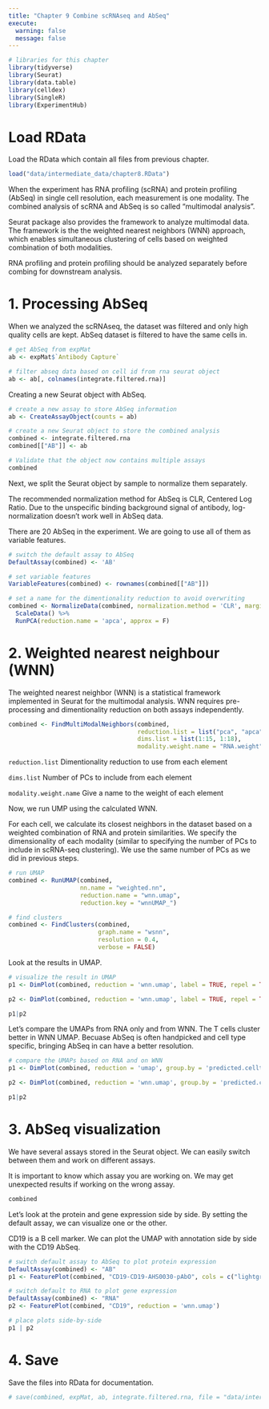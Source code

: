 ```yaml
---
title: "Chapter 9 Combine scRNAseq and AbSeq"
execute:
  warning: false
  message: false
---
```


```r
# libraries for this chapter
library(tidyverse)
library(Seurat)
library(data.table)
library(celldex)
library(SingleR)
library(ExperimentHub)
```

# Load RData

Load the RData which contain all files from previous chapter.

```r
load("data/intermediate_data/chapter8.RData")
```

When the experiment has RNA profiling (scRNA) and protein profiling (AbSeq) in single cell resolution, each measurement is one modality. The combined analysis of scRNA and AbSeq is so called "multimodal analysis".

Seurat package also provides the framework to analyze multimodal data. The framework is the the weighted nearest neighbors (WNN) approach, which enables simultaneous clustering of cells based on weighted combination of both modalities.

::: callout-note
RNA profiling and protein profiling should be analyzed separately before combing for downstream analysis.
:::

# 1. Processing AbSeq

When we analyzed the scRNAseq, the dataset was filtered and only high quality cells are kept. AbSeq dataset is filtered to have the same cells in.

```r
# get AbSeq from expMat
ab <- expMat$`Antibody Capture`

# filter abseq data based on cell id from rna seurat object
ab <- ab[, colnames(integrate.filtered.rna)]
```

Creating a new Seurat object with AbSeq.

```r
# create a new assay to store AbSeq information
ab <- CreateAssayObject(counts = ab)

# create a new Seurat object to store the combined analysis
combined <- integrate.filtered.rna
combined[["AB"]] <- ab

# Validate that the object now contains multiple assays
combined
```

Next, we split the Seurat object by sample to normalize them separately.

The recommended normalization method for AbSeq is CLR, Centered Log Ratio. Due to the unspecific binding background signal of antibody, log-normalization doesn't work well in AbSeq data.

There are 20 AbSeq in the experiment. We are going to use all of them as variable features.

```r
# switch the default assay to AbSeq
DefaultAssay(combined) <- 'AB'

# set variable features
VariableFeatures(combined) <- rownames(combined[["AB"]])

# set a name for the dimentionality reduction to avoid overwriting
combined <- NormalizeData(combined, normalization.method = 'CLR', margin = 2) %>% 
  ScaleData() %>% 
  RunPCA(reduction.name = 'apca', approx = F)
```

# 2. Weighted nearest neighbour (WNN)

The weighted nearest neighbor (WNN) is a statistical framework implemented in Seurat for the multimodal analysis. WNN requires pre-processing and dimentionality reduction on both assays independently.

```r
combined <- FindMultiModalNeighbors(combined, 
                                    reduction.list = list("pca", "apca"), 
                                    dims.list = list(1:15, 1:18), 
                                    modality.weight.name = "RNA.weight")
```

`reduction.list` Dimentionality reduction to use from each element

`dims.list` Number of PCs to include from each element

`modality.weight.name` Give a name to the weight of each element

Now, we run UMP using the calculated WNN.

For each cell, we calculate its closest neighbors in the dataset based on a weighted combination of RNA and protein similarities. We specify the dimensionality of each modality (similar to specifying the number of PCs to include in scRNA-seq clustering). We use the same number of PCs as we did in previous steps.

```r
# run UMAP
combined <- RunUMAP(combined, 
                    nn.name = "weighted.nn", 
                    reduction.name = "wnn.umap", 
                    reduction.key = "wnnUMAP_")

# find clusters
combined <- FindClusters(combined, 
                         graph.name = "wsnn", 
                         resolution = 0.4, 
                         verbose = FALSE)
```

Look at the results in UMAP.

```r
# visualize the result in UMAP
p1 <- DimPlot(combined, reduction = 'wnn.umap', label = TRUE, repel = TRUE, label.size = 2.5, group.by = "predicted.celltype.l1")

p2 <- DimPlot(combined, reduction = 'wnn.umap', label = TRUE, repel = TRUE, label.size = 2.5)

p1|p2
```

Let's compare the UMAPs from RNA only and from WNN. The T cells cluster better in WNN UMAP. Becuase AbSeq is often handpicked and cell type specific, bringing AbSeq in can have a better resolution.

```r
# compare the UMAPs based on RNA and on WNN
p1 <- DimPlot(combined, reduction = 'umap', group.by = 'predicted.celltype.l1', label = TRUE, repel = TRUE, label.size = 2.5) + NoLegend() + ggtitle("RNA")

p2 <- DimPlot(combined, reduction = 'wnn.umap', group.by = 'predicted.celltype.l1', label = TRUE, repel = TRUE, label.size = 2.5) + NoLegend() + ggtitle("WNN")

p1|p2
```

# 3. AbSeq visualization

We have several assays stored in the Seurat object. We can easily switch between them and work on different assays.

::: callout-note
It is important to know which assay you are working on. We may get unexpected results if working on the wrong assay.
:::

```r
combined
```

Let's look at the protein and gene expression side by side. By setting the default assay, we can visualize one or the other.

CD19 is a B cell marker. We can plot the UMAP with annotation side by side with the CD19 AbSeq.

```r
# switch default assay to AbSeq to plot protein expression
DefaultAssay(combined) <- "AB"
p1 <- FeaturePlot(combined, "CD19-CD19-AHS0030-pAbO", cols = c("lightgrey", "darkgreen"), reduction = 'wnn.umap')

# switch default to RNA to plot gene expression
DefaultAssay(combined) <- "RNA"
p2 <- FeaturePlot(combined, "CD19", reduction = 'wnn.umap')

# place plots side-by-side
p1 | p2
```

# 4. Save

Save the files into RData for documentation.

```r
# save(combined, expMat, ab, integrate.filtered.rna, file = "data/intermediate_data/chapter9.RData")
```
